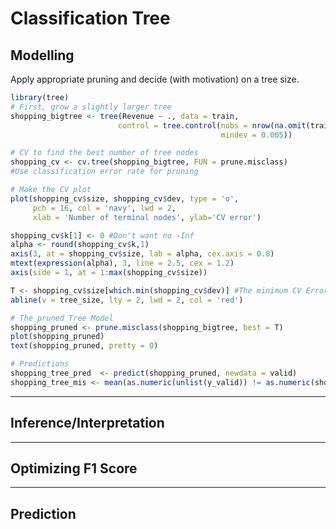 # Classification Tree

## Modelling

Apply appropriate pruning and decide (with motivation) on a tree size.

```r
library(tree)
# First, grow a slightly larger tree
shopping_bigtree <- tree(Revenue ~ ., data = train,
                        control = tree.control(nobs = nrow(na.omit(train)),
                                               mindev = 0.005))

# CV to find the best number of tree nodes
shopping_cv <- cv.tree(shopping_bigtree, FUN = prune.misclass) 
#Use classification error rate for pruning

# Make the CV plot
plot(shopping_cv$size, shopping_cv$dev, type = 'o',
     pch = 16, col = 'navy', lwd = 2,
     xlab = 'Number of terminal nodes', ylab='CV error')

shopping_cv$k[1] <- 0 #Don't want no -Inf
alpha <- round(shopping_cv$k,1)
axis(3, at = shopping_cv$size, lab = alpha, cex.axis = 0.8)
mtext(expression(alpha), 3, line = 2.5, cex = 1.2)
axis(side = 1, at = 1:max(shopping_cv$size))

T <- shopping_cv$size[which.min(shopping_cv$dev)] #The minimum CV Error
abline(v = tree_size, lty = 2, lwd = 2, col = 'red')
```

```r
# The pruned Tree Model
shopping_pruned <- prune.misclass(shopping_bigtree, best = T)
plot(shopping_pruned)
text(shopping_pruned, pretty = 0)

```

```r
# Predictions
shopping_tree_pred  <- predict(shopping_pruned, newdata = valid)
shopping_tree_mis <- mean(as.numeric(unlist(y_valid)) != as.numeric(shopping_tree_pred))
```

------------------------------------------------------------------------

\newpage

## Inference/Interpretation

------------------------------------------------------------------------

\newpage

## Optimizing F1 Score 

------------------------------------------------------------------------

\newpage

## Prediction